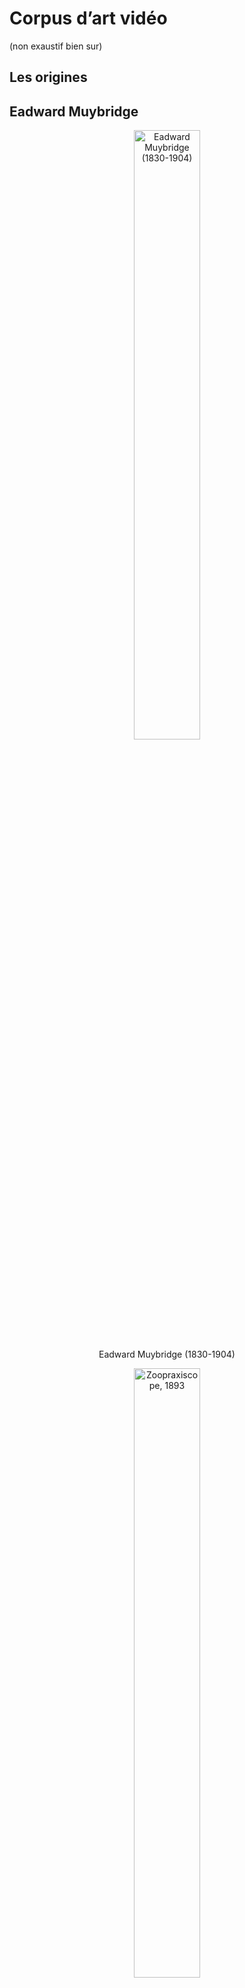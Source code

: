 # Corpus d'art vidéo {#corpus}

(non exaustif bien sur)

## Les origines 

## Eadward Muybridge

<center>
![Eadward Muybridge (1830-1904)](medias/corpus/muybridge/Optic_Projection_fig_411.jpg){width=50%} 

![Zoopraxiscope, 1893](medias/corpus/muybridge/Zoopraxiscope_16485d.gif){width=50%} 

![Phénakistiscope, 1893](medias/corpus/muybridge/Phenakistoscope.gif){width=50%} 

![Chronophotographie  "Eadweard Muybridge" by floorvan is licensed with CC BY-SA 2.0. To view a copy of this license, visit https://creativecommons.org/licenses/by-sa/2.0/ ](medias/corpus/muybridge/3695958436_43ae8a57db_b.jpg)

</center>

* https://fr.wikipedia.org/wiki/Ph%C3%A9nakistiscope
* https://fr.wikipedia.org/wiki/Eadweard_Muybridge
* http://www.artwiki.fr/?EdwardMuybridge


## Georges Mélies 
<center>
![Georges Mélies, 1861-1938](medias/corpus/melies/George_Melies.jpg){width=50%} 

![Le Voyage dans la Lune, 1902](medias/corpus/melies/voyage_dans_la_lune.gif){width=50%} 

![La Sirène, 1904](medias/corpus/melies/sirene_1904.gif){width=50%} 

![coloration manuel](medias/corpus/melies/b25.gif){width=50%} 

</center>

* http://www.artwiki.fr/?GeorgesMelies
* https://fr.wikipedia.org/wiki/Georges_M%C3%A9li%C3%A8s



## Dziga Vertov
<center>

![Dziga Vertov, 1896-1954](medias/corpus/vertov/Dziga-Vertov.jpg)

![The Man with the Movie Camera. 1929](medias/corpus/vertov/ManWAMovieCamera_1929_DzigaVertov.jpg)

![http://www.medienkunstnetz.de/works/der-mann-mit-derkamera/](medias/corpus/vertov/bild.jpg)

</center>

* https://www.moma.org/explore/inside_out/2010/04/20/dziga-vertov/
* http://www.artwiki.fr/?DzigaVertov


## Futurisme et l'art vidéo

## Umberto Boccioni
<center>
![Par Umberto Boccioni — Peggy Guggenheim Collection, Domaine public, https://commons.wikimedia.org/w/index.php?curid=38418936](medias/corpus/boccioni/Umberto_Boccioni,_1913,_Dynamism_of_a_Cyclist_(Dinamismo_di_un_ciclista),_oil_on_canvas,_70_x_95_cm,_Gianni_Mattioli_Collection,_on_long-term_loan_to_the_Peggy_Guggenheim_Collection,_Venice.jpg)

## Anton Giulio Bragaglia
<center>

![Anton Giulio Bragaglia, 1890-1960](medias/corpus/bragaglia/Bragaglia_a_giulio.jpg){width=50%}

!["Man playing the double bass", 1911](medias/corpus/bragaglia/Anton-Giulio-Bragaglia-fotodinamica-02.jpg){width=75%}

!["The slap", 1910](medias/corpus/bragaglia/Anton-Giulio-Bragaglia-fotodinamica-04.jpg){width=75%}

!["Bow", 1911](medias/corpus/bragaglia/Anton-Giulio-Bragaglia-fotodinamica-05.jpg){width=75%}

!["Self portrait", 1913](medias/corpus/bragaglia/Anton-Giulio-Bragaglia-fotodinamica-06.jpg){width=75%}

!["Smoker", 1913](medias/corpus/bragaglia/Anton-Giulio-Bragaglia-fotodinamica-07.jpg){width=75%}

!["Waving", 1911](medias/corpus/bragaglia/Anton-Giulio-Bragaglia-fotodinamica-08.jpg){width=75%}

!["Poly-physiognomic portrait of U. Boccioni", 1913](medias/corpus/bragaglia/Anton-Giulio-Bragaglia-fotodinamica-09.jpg){width=75%}

!["Photodynamic portrait of a woman", 1924](medias/corpus/bragaglia/Anton-Giulio-Bragaglia-fotodinamica-11.jpg){width=75%}

!["Typist", 1911](medias/corpus/bragaglia/Anton-Giulio-Bragaglia-fotodinamica-12.jpg){width=75%}

!["L'éventail", 1928 ](medias/corpus/bragaglia/Anton-Giulio-Bragaglia-fotodinamica-13.jpg){width=75%}


<iframe width="640" height="480" src="https://www.youtube.com/embed/TxaIk26Pc-g" frameborder="0" allow="accelerometer; autoplay; clipboard-write; encrypted-media; gyroscope; picture-in-picture" allowfullscreen></iframe>

</center>

* https://www.italianways.com/past-and-futurism-in-bragaglias-photodynamics/
* http://www.artwiki.fr/?FuturismeArtvideo

## Marcel Duchamp
<center>
![Marcel Duchamp, 1887-1968](medias/corpus/duchamp/MarcelduchampEcologie_portrait_duchamp_20140916163736_20140916163758.jpg){width=75%}


![Rotoreliefs, 1926](medias/corpus/duchamp/MarcelduchampEcologie_duchamp_rotoreliefs_1935_20140917095658_20140917095757.jpg)


![Plaque rotative sur verre, ~1920-1923](medias/corpus/duchamp/MarcelduchampEcologie_ducha_rotative_plaque_verre_20140917224650_20140917225046.jpg)


<iframe width="100%" height="480px"  src="https://www.youtube.com/embed/dXINTf8kXCc" frameborder="0" allow="accelerometer; autoplay; clipboard-write; encrypted-media; gyroscope; picture-in-picture" allowfullscreen></iframe>
> Rotoreliefs, 1926



</center>

> La participation du spectateur, l'oeuvre ouverte:
>
> «Ce sont les regardeurs qui font les tableaux»
>
> «Somme toute, l'artiste n'est pas seul à accomplir l'acte de création car le spectateur établit le contact de l'oeuvre avec le monde extérieur en déchiffrant et en interprétant ses qualifications profondes et par là, ajoute sa propre contribution au processus créatif.»  
> -- <cite>Marcel Duchamp</cite>


> Il invente par ses Rotoreliefs l'Art cinétique


* http://www.artwiki.fr/?MarcelduchampEcologie
* https://fr.wikipedia.org/wiki/Marcel_Duchamp



## Stan Brakhage

<center>
![Stan Brakhage, 1933-2003](medias/corpus/brakhage/Stan_Brakhage_(circa_1976).jpg){width=50%}


<iframe width="100%" height="480px" src="https://www.youtube.com/embed/S5P5vkegmvU" frameborder="0" allow="accelerometer; autoplay; clipboard-write; encrypted-media; gyroscope; picture-in-picture" allowfullscreen></iframe>
 > Mothlight - Stan Brakhage [1963]
 >
 > On retrouve cette technique d'intervention sur la pellicule de manière encore plus marquée pour Mothlight, en 1963. Pour ce court-métrage, Brakhage ne s'est pas servi de caméra : il a inséré entre deux pellicules des feuilles et des insectes, ce qui donne de nouveau un rythme de défilement extrêmement rapide.
 > <cite> art wiki </cite>


<iframe width="100%" height="480px" src="https://www.youtube.com/embed/ESLn1OUxMGI" frameborder="0" allow="accelerometer; autoplay; clipboard-write; encrypted-media; gyroscope; picture-in-picture" allowfullscreen></iframe>
> The Dante Quartet - Stan Brakhage [1987]

</center>

* http://www.artwiki.fr/?StanBrakhage
* https://en.wikipedia.org/wiki/Stan_Brakhage


## John Milton Cage
* http://www.artwiki.fr/?JohnCage


## Norman McLaren

<center>

![Norman McLaren, 1914-1987](medias/corpus/mclaren/Norman_McLaren_drawing_on_film_-_1944.jpg)

<iframe width="100%" height="480px" src="https://www.youtube.com/embed/Q0vgZv_JWfM" frameborder="0" allow="accelerometer; autoplay; clipboard-write; encrypted-media; gyroscope; picture-in-picture" allowfullscreen></iframe>
> Pen Point Percussion (1958)

<iframe width="100%" height="480px" src="https://www.youtube.com/embed/0yJRWUAKgnY" frameborder="0" allow="accelerometer; autoplay; clipboard-write; encrypted-media; gyroscope; picture-in-picture" allowfullscreen></iframe>
> Mosaic (1965)

<iframe width="100%" height="480px" src="https://www.youtube.com/embed/UmSzc8mBJCM" frameborder="0" allow="accelerometer; autoplay; clipboard-write; encrypted-media; gyroscope; picture-in-picture" allowfullscreen></iframe>
> Synchromy (1971)

<iframe width="100%" height="480" src="https://www.youtube.com/embed/86Wp96uG-N8" frameborder="0" allow="accelerometer; autoplay; clipboard-write; encrypted-media; gyroscope; picture-in-picture" allowfullscreen></iframe>
> A Phantasy in Colors (1949)

</center>

* https://www.onf.ca/cineastes/norman-mclaren/
* https://fr.wikipedia.org/wiki/Norman_McLaren
* http://www.artwiki.fr/?NormanMcLaren

## 1960 et le début de la vidéo
<center>


```r
knitr::include_graphics(c("medias/corpus/1960/Charles_Bensinger_video_guide_2.jpg","medias/corpus/1960/Charles_Bensinger_video_guide_3.jpg"))
``` 

</center>

* https://cool.culturalheritage.org/videopreservation/vid_guide/
* https://en.wikipedia.org/wiki/Portapak


## Nam June Paik
<center>
![Nam June Paik, 1932-2006](medias/corpus/paik/paik_10.jpg)

```r
knitr::include_graphics(c("medias/corpus/paik/____NamJunepaik_0220452w_namjunepaikzenfortv1961975_vignette_300_209_20150414152312_20150414153250.jpg","medias/corpus/paik/__NamJunepaik_22222_vignette_300_209_20150414121039_20150414121316.jpg","medias/corpus/paik/_NamJunepaik_paik_magnet_tv_20150506194428_20150506194457.jpg"))
``` 

</center>
* http://www.artwiki.fr/?NamjunePaik
* https://fr.wikipedia.org/wiki/Nam_June_Paik

## Steina and Woody Vasulka

<center>

</center>

* https://www.fondation-langlois.org/html/f/page.php?NumPage=435
* http://www.sonore-visuel.fr/fr/evenement/au-commencement-etait-le-bruit-la-poesie-electronique-de-steina-et-woody-vasulka
* http://www.vasulka.org/
* https://www.fondation-langlois.org/html/f/page.php?NumPage=495
* https://www.eai.org/artists/steina-and-woody-vasulka/biography


## Wolf Vostell

<center>

</center>

* http://www.artwiki.fr/?WolfVostell

## Les Levine

<center>
</center>

* http://www.artwiki.fr/?LesLevine

## 1970

## Valie Export

* http://www.artwiki.fr/?ValieExport

## Frank Gillette

* http://www.artwiki.fr/?FrankGillette

## Michael Snow

* http://www.artwiki.fr/?MichaelSnow

## Jud Yalkut

* http://www.artwiki.fr/?JudYalkut

## Shigeko Kubota

* http://www.artwiki.fr/?ShigekoKubota

## Marina Abramovic & Ulay

* http://www.artwiki.fr/?AbramoviculayVideo70




## Jean-Pierre Boyer 

<center>

![Jean-Pierre Boyer, 1950 - ](medias/corpus/boyer/Portrait-e2288.jpg){width=50%}

![Chant magnetique](medias/corpus/boyer/Chant-magnetique.jpg)

![Eau](medias/corpus/boyer/Eau.jpg)

![Amertube](medias/corpus/boyer/L-Amertube-2f5ae.jpg)

![Phonoptic](medias/corpus/boyer/Phonoptic-33bd2.jpg)

![video cortex](medias/corpus/boyer/Video-Cortex-b8d37.jpg)

</center>

* https://www.horschamp.qc.ca/spip.php?article535
* https://vitheque.com/en/directors/jean-pierre-boyer
* https://www.fondation-langlois.org/html/e/page.php?NumPage=1839
* https://www.fondation-langlois.org/html/e/research.php?zoom=3&Filtres=5&Numero=i00005710&MotsCles=Jean-Pierre+Boyer


## David Rokeby

<center>

![David Rokeby, 1960-](medias/corpus/rokeby/d00004229-wide.jpg){width=75%}

Very Nervous System (1986-90)

<iframe src="https://player.vimeo.com/video/17231343" width="640" height="480" frameborder="0" allow="autoplay; fullscreen; picture-in-picture" allowfullscreen></iframe>
<p><a href="https://vimeo.com/17231343">Very Nervous System (1987 version)</a> from <a href="https://vimeo.com/davidrokeby">David Rokeby</a> on <a href="https://vimeo.com">Vimeo</a>.</p>


<iframe src="https://player.vimeo.com/video/8120954" width="640" height="424" frameborder="0" allow="autoplay; fullscreen; picture-in-picture" allowfullscreen></iframe>
<p><a href="https://vimeo.com/8120954">Very Nervous System (1982-1991) by David Rokeby</a> from <a href="https://vimeo.com/davidrokeby">David Rokeby</a> on <a href="https://vimeo.com">Vimeo</a>.</p>


</center>

* https://www.fondation-langlois.org/html/e/page.php?NumPage=1951
* http://www.davidrokeby.com/vns.html
* https://www.arshake.com/en/interview-david-rokeby/


## Ryoji Ikeda

<iframe title="vimeo-player" src="https://player.vimeo.com/video/91499224" width="100%" height="360" frameborder="0" allowfullscreen></iframe>

<iframe title="vimeo-player" src="https://player.vimeo.com/video/49873167" width="100%" height="360" frameborder="0" allowfullscreen></iframe>


https://www.ryojiikeda.com/

http://www.artwiki.fr/?RyojiIkeda

## Contemporains 

## Alexandre Burton + Julien Roy
<center>
<iframe src="https://player.vimeo.com/video/239921625?title=0&byline=0&portrait=0" width="100%" height="360" frameborder="0" allow="autoplay; fullscreen; picture-in-picture" allowfullscreen></iframe>
<p><a href="https://vimeo.com/239921625">trois pi&egrave;ces avec des titres - MUTEK Montr&eacute;al 2017</a> from <a href="https://vimeo.com/artificiel">artificiel</a> on <a href="https://vimeo.com">Vimeo</a>.</p>
</center>
* https://www.artificiel.org/projet/3pieces


## Sabrina Ratté

<iframe title="vimeo-player" src="https://player.vimeo.com/video/495505591" width="100%" height="360" frameborder="0" allowfullscreen></iframe>


* http://sabrinaratte.com/FLORALIA-2021
* https://infrarouge.org/productions#/introduction-la-violence/
* http://sabrinaratte.com/filter/VIDEOS
* https://ellephant.org/artists/sabrina-ratte/

## Allison Moore 

* http://www.allisonmoore.net/about


## Guillaume Vallée

* https://www.gvallee.com/


## TIND :: thisisnotdesign

* http://tind.org/



## Dérapages

### DEADLINE 17 avril 2021 : date limite pour soumettre un film.

https://derapage.ca/?fbclid=IwAR1VeYPaM7V9x1IoA0_eM9vtRQpD9VERCpwDl4oRTxOXK_n41Vol67EQH5E

###  Dérapages  

https://www.youtube.com/results?search_query=derapage+festival

<iframe width="100%" height="480" src="https://www.youtube.com/embed/lvUH7b8x1DM" frameborder="0" allow="accelerometer; autoplay; clipboard-write; encrypted-media; gyroscope; picture-in-picture" allowfullscreen></iframe>

<iframe width="100%" height="480" src="https://www.youtube.com/embed/w3tx2bgip4o" frameborder="0" allow="accelerometer; autoplay; clipboard-write; encrypted-media; gyroscope; picture-in-picture" allowfullscreen></iframe>

<iframe width="100%" height="480" src="https://www.youtube.com/embed/sGUgCo1PkzE" frameborder="0" allow="accelerometer; autoplay; clipboard-write; encrypted-media; gyroscope; picture-in-picture" allowfullscreen></iframe>

<iframe width="100%" height="480" src="https://www.youtube.com/embed/DJgUtwhClj4" frameborder="0" allow="accelerometer; autoplay; clipboard-write; encrypted-media; gyroscope; picture-in-picture" allowfullscreen></iframe>

<iframe width="100%" height="480" src="https://www.youtube.com/embed/PPZP2A972LM" frameborder="0" allow="accelerometer; autoplay; clipboard-write; encrypted-media; gyroscope; picture-in-picture" allowfullscreen></iframe>

<iframe width="100%" height="480" src="https://www.youtube.com/embed/JUqmzbIsaAs" frameborder="0" allow="accelerometer; autoplay; clipboard-write; encrypted-media; gyroscope; picture-in-picture" allowfullscreen></iframe>






## Festivals 


###  *FILE* Electronic Language International Festival

* https://file.org.br/videoarte_2018/
* https://file.org.br/file_sp_2019/
* https://file.org.br/videoarte_2019/

### Mutek 

* https://mutek.org/en/artists/


### *ISEA* Inter-Society for the Electronic Arts 

* https://art2020.isea-international.org/art-portfolio/
* https://isea2020.isea-international.org/wp-content/uploads/2020/10/ISEA-Programme-book-271020.pdf


### HTMlles (Ada X)

* https://www.ada-x.org/productions/festival/